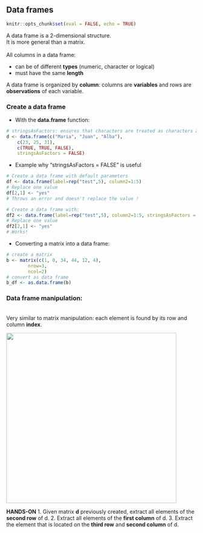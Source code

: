 ## Data frames

```r
knitr::opts_chunk$set(eval = FALSE, echo = TRUE)
```

A data frame is a 2-dimensional structure.
<br> It is more general than a matrix.
<br><br>
All columns in a data frame:
  
* can be of different **types** (numeric, character or logical)
* must have the same **length**

A data frame is organized by **column**: columns are **variables** and rows are **observations** of each variable.

### Create a data frame 

* With the **data.frame** function:

```r
# stringsAsFactors: ensures that characters are treated as characters and not as factors
d <- data.frame(c("Maria", "Juan", "Alba"), 
	c(23, 25, 31),
	c(TRUE, TRUE, FALSE),
	stringsAsFactors = FALSE)
```

* Example why "stringsAsFactors = FALSE" is useful

```r
# Create a data frame with default parameters
df <- data.frame(label=rep("test",5), column2=1:5)
# Replace one value
df[2,1] <- "yes"
# Throws an error and doesn't replace the value !
```

```r
# Create a data frame with:
df2 <- data.frame(label=rep("test",5), column2=1:5, stringsAsFactors = FALSE)
# Replace one value
df2[2,1] <- "yes"
# Works!
```

* Converting a matrix into a data frame:

```r
# create a matrix
b <- matrix(c(1, 0, 34, 44, 12, 4), 
        nrow=3,
        ncol=2)
# convert as data frame
b_df <- as.data.frame(b)
```

### Data frame manipulation:
<br>
Very similar to matrix manipulation: each element is found by its row and column **index**.

<img src="images/df_fetch.png" width="450"/>

**HANDS-ON**
1. Given matrix **d** previously created, extract all elements of the **second row** of d.
2. Extract all elements of the **first column** of d.
3. Extract the element that is located on the **third row** and **second column** of d.
